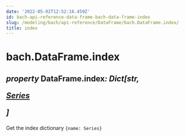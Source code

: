 ```yaml
---
date: '2022-05-02T12:52:16.459Z'
id: bach-api-reference-data-frame-bach-data-frame-index
slug: /modeling/bach/api-reference/DataFrame/bach.DataFrame.index/
title: index
---
```


# bach.DataFrame.index

<div class="property">

<h2 class="signature-property"><span class="type-annotation"><em>property</em></span> <span class="additional-name">DataFrame.</span><span class="name">index</span><span class="type-annotation"><em>: Dict[str, 

 [Series](/docs/modeling/bach/api-reference/Series/bach.Series)

]

</em></span> </h2>


<div class="content">

Get the index dictionary `{name: Series}`


</div>

</div>
